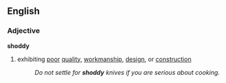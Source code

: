 ==English==
===Adjective===
'''shoddy'''
#exhibiting [[poor]] [[quality]], [[workmanship]], [[design]], or [[construction]]
#:''Do not settle for '''shoddy''' knives if you are serious about cooking.''